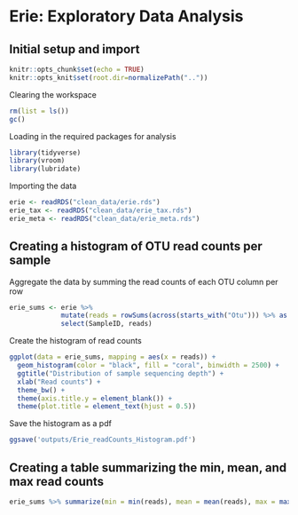 # Erie: Exploratory Data Analysis


## Initial setup and import
```r
knitr::opts_chunk$set(echo = TRUE)
knitr::opts_knit$set(root.dir=normalizePath(".."))
```

Clearing the workspace
```r
rm(list = ls())
gc()
```

Loading in the required packages for analysis
```r
library(tidyverse)
library(vroom)
library(lubridate)
```

Importing the data
```r
erie <- readRDS("clean_data/erie.rds")
erie_tax <- readRDS("clean_data/erie_tax.rds")
erie_meta <- readRDS("clean_data/erie_meta.rds")
```

## Creating a histogram of OTU read counts per sample

Aggregate the data by summing the read counts of each OTU column per row
```r
erie_sums <- erie %>%
             mutate(reads = rowSums(across(starts_with("Otu"))) %>% as.integer()) %>%
             select(SampleID, reads)
```

Create the histogram of read counts
```r
ggplot(data = erie_sums, mapping = aes(x = reads)) +
  geom_histogram(color = "black", fill = "coral", binwidth = 2500) +
  ggtitle("Distribution of sample sequencing depth") +
  xlab("Read counts") +
  theme_bw() +
  theme(axis.title.y = element_blank()) +
  theme(plot.title = element_text(hjust = 0.5))
```

Save the histogram as a pdf
```r
ggsave('outputs/Erie_readCounts_Histogram.pdf')
```

## Creating a table summarizing the min, mean, and max read counts
```r
erie_sums %>% summarize(min = min(reads), mean = mean(reads), max = max(reads))
```

